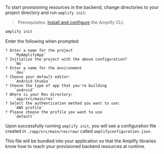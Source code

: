 To start provisioning resources in the backend, change directories to your project directory and run `amplify init`:

> Prerequisites: [Install and configure](/lib/project-setup/prereq/q/platform/android/#install-and-configure-the-amplify-cli) the Amplify CLI.

```bash
amplify init
```

Enter the following when prompted:

```console
? Enter a name for the project
    `MyAmplifyApp`
? Initialize the project with the above configuration?
    `No`
? Enter a name for the environment
    `dev`
? Choose your default editor:
    `Android Studio`
? Choose the type of app that you're building
    `android`
? Where is your Res directory:
    `app/src/main/res`
? Select the authentication method you want to use:
    `AWS profile`
? Please choose the profile you want to use
    `default`
```

Upon successfully running `amplify init`, you will see a configuration file created in `./app/src/main/res/raw/` called `amplifyconfiguration.json`.

This file will be bundled into your application so that the Amplify libraries know how to reach your provisioned backend resources at runtime.
